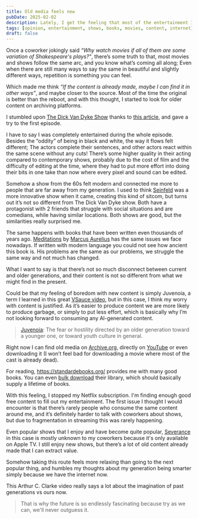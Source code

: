 ```yaml
---
title: Old media feels new
pubDate: 2025-02-02
description: Lately, I get the feeling that most of the entertainment I want to consume has already been made.
tags: [opinion, entertainment, shows, books, movies, content, internet]
draft: false
---
```



Once a coworker jokingly said *“Why watch movies if all of them are some variation of Shakespeare's plays?"*, there’s some truth to that, most movies and shows follow the same arc, and you know what’s coming all along; Even when there are still many ways to say the same in beautiful and slightly different ways, repetition is something you can feel.

Which made me think *“If the content is already made, maybe I can find it in other ways”*, and maybe closer to the source. Most of the time the original is better than the reboot, and with this thought, I started to look for older content on archiving platforms.

I stumbled upon [The Dick Van Dyke Show](https://de.wikipedia.org/wiki/The_Dick_Van_Dyke_Show) thanks to [this article](https://kottke.org/24/12/0045909-you-can-watch-the-first-1), and gave a try to the first episode.

I have to say I was completely entertained during the whole episode. Besides the “oddity” of being in black and white, the way it flows felt different; The actors complete their sentences, and other actors react within the same scene without any cuts! There’s some higher quality in their acting compared to contemporary shows, probably due to the cost of film and the difficulty of editing at the time, where they had to put more effort into doing their bits in one take than now where every pixel and sound can be edited.

<YoutubeVideo
  loading="eager"
  videoId="XHXG25zKhCI"
  videoTitle="The Dick Van Dyke Show"
/>

Somehow a show from the 60s felt modern and connected me more to people that are far away from my generation. I used to think [Seinfeld](https://en.wikipedia.org/wiki/Seinfeld) was a more innovative show when it came, creating this kind of sitcom, but turns out it’s not so different from The Dick Van Dyke show. Both have a protagonist with 2 friends that struggle with social situations and are comedians, while having similar locations. Both shows are good, but the similarities really surprised me.

The same happens with books that have been written even thousands of years ago. [Meditations](https://en.wikipedia.org/wiki/Meditations) by [Marcus Aurelius](https://en.wikipedia.org/wiki/Marcus_Aurelius) has the same issues we face nowadays. If written with modern language you could not see how ancient this book is. His problems are the same as our problems, we struggle the same way and not much has changed.

What I want to say is that there’s not so much disconnect between current and older generations, and their content is not so different from what we might find in the present.

Could be that my feeling of boredom with new content is simply Juvenoia, a term I learned in this great [VSauce video](https://www.youtube.com/watch?v=LD0x7ho_IYc), but in this case, I think my worry with content is justified. As it’s easier to produce content we are more likely to produce garbage, or simply to put less effort, which is basically why I’m not looking forward to consuming any AI-generated content.

> [Juvenoia](https://en.wiktionary.org/wiki/juvenoia): The fear or hostility directed by an older generation toward a younger one, or toward youth culture in general.

Right now I can find old media on [Archive.org](https://archive.org/), directly on [YouTube](https://www.youtube.com/) or even downloading it (I won’t feel bad for downloading a movie where most of the cast is already dead).

For reading, https://standardebooks.org/ provides me with many good books. You can even [bulk download](https://standardebooks.org/bulk-downloads) their library, which should basically supply a lifetime of books.

With this feeling, I stopped my Netflix subscription. I'm finding enough good free content to fill out my entertainment. The first issue I thought I would encounter is that there’s rarely people who consume the same content around me, and it’s definitely harder to talk with coworkers about shows, but due to fragmentation in streaming this was rarely happening.

Even popular shows that I enjoy and have become quite popular, [Severance](https://en.wikipedia.org/wiki/Severance_(TV_series)) in this case is mostly unknown to my coworkers because it's only available on Apple TV. I still enjoy new shows, but there’s a lot of old content already made that I can extract value.

Somehow taking this route feels more relaxing than going to the next popular thing, and humbles my thoughts about my generation being smarter simply because we have the internet now.

This Arthur C. Clarke video really says a lot about the imagination of past generations vs ours now.

<YoutubeVideo
  videoId="YwELr8ir9qM"
  videoTitle="1964: Arthur C Clarke Predicts the Future | Horizon | Past Predictions | BBC Archive"
/>

> That is why the future is so endlessly fascinating because try as we can, we'll never outguess it.
